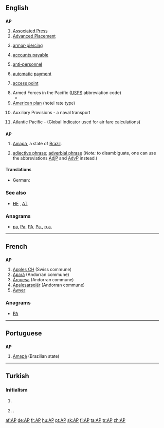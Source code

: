 {{also|Appendix:Variations of "ap"}}
==English==

==={{initialism-old|en}}===
'''AP'''

# [[w:Associated Press|Associated Press]]
# [[w:Advanced Placement|Advanced Placement]]
# {{context|military|lang=en}} [[armor-piercing]]
# {{context|accounting|lang=en}} [[accounts payable]]
# {{context|military|lang=en}} [[anti-personnel]]
# {{context|banking|lang=en}} [[automatic]] [[payment]]
# {{context|computing|lang=en}} [[access point]]
# Armed Forces in the Pacific ([[USPS]] abbreviation code)
#* {{quote-news|title=Shipping to soldiers for the holidays|work=Stuttgart (Arkansas) Daily Leader|author=Bill Shrum|date=October 29|year=2010‎|passage=•   APO/FPO AE ZIPs 094-098 — Space Available Mail, Nov. 26; Parcel Airlift Mail, Dec. 3; Priority Mail, Dec. 10; First Class Mail Letters and Cards, Dec.10 and Express Mail Military Service, Dec. 18.<br>
#*:•   APO/FPO AA ZIP 340 — Space Available Mail, Nov. 26; Parcel Airlift Mail, Dec. 3; Priority Mail, Dec. 10; First Class Mail Letters and Cards, Dec. 10 and Express Mail Military Service, Dec. 18.
#*:•   APO/FPO '''AP''' ZIPs 962-966 — Space Available Mail, Nov. 26; Parcel Airlift Mail, Dec. 3; Priority Mail, Dec. 10; First Class Mail Letters and Cards, Dec. 10 and Express Mail Military Service, Dec. 18.}}
# [[American plan]] (hotel rate type)
# {{context|US|Navy|lang=en}} Auxiliary Provisions - a naval transport
# {{context|aviation|lang=en}} Atlantic Pacific - (Global Indicator used for air fare calculations)

==={{abbreviation-old|en}}===
'''AP'''

# [[Amapá]], a state of [[Brazil]].
# {{context|grammar|sentence parsing|lang=en}} [[adjective phrase]]; [[adverbial phrase]] (''Note:'' to disambiguate, one can use the abbreviations [[AdjP]] and [[AdvP]] instead.)

====Translations====
{{trans-top|adjective phrase, adverb phrase}}
* German: {{t+|de|AP|f}}
{{trans-mid}}
{{trans-bottom}}

===See also===
* {{sense|military}} [[HE]] , [[AT]]

===Anagrams===
* [[pa#English|pa]], [[Pa#English|Pa]], [[PA#English|PA]], [[Pa.#English|Pa.]], [[p.a.#English|p.a.]]

----

==French==

==={{abbreviation-old|fr}}===
'''AP'''

# [[w:Apples CH|Apples CH]] (Swiss commune)
# [[w:Apará|Apará]] (Andorran commune)
# [[w:Árouesa|Árouesa]] (Andorran commune)
# [[w:Apalesarsoiär|Apalesarsoiär]] (Andorran commune)
# [[Awyer (RS)|Awyer]]

===Anagrams===
* [[PA#French|PA]]

----

==Portuguese==

==={{abbreviation-old|pt}}===
'''AP'''

# [[Amapá]] (Brazilian state)

----

==Turkish==

===Initialism===
{{tr-initialism}}

# {{context|media|lang=tr}} {{initialism of|Associated Press|lang=tr}}
# {{context|politics|dated|lang=tr}} {{initialism of|Adalet Partisi|lang=tr|nodot=1}} {{gloss|Justice Party}}.

[[af:AP]]
[[de:AP]]
[[fr:AP]]
[[hu:AP]]
[[pt:AP]]
[[sk:AP]]
[[fi:AP]]
[[ta:AP]]
[[tr:AP]]
[[zh:AP]]